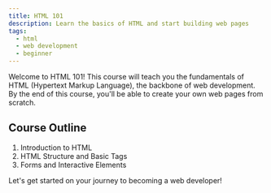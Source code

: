```yaml
---
title: HTML 101
description: Learn the basics of HTML and start building web pages
tags:
  - html
  - web development
  - beginner
---
```



Welcome to HTML 101! This course will teach you the fundamentals of HTML (Hypertext Markup Language), the backbone of web development.
By the end of this course, you'll be able to create your own web pages from scratch.

## Course Outline

1. Introduction to HTML
2. HTML Structure and Basic Tags
3. Forms and Interactive Elements

Let's get started on your journey to becoming a web developer!
